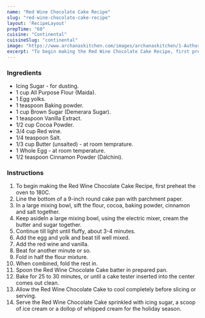 ---
name: "Red Wine Chocolate Cake Recipe"
slug: "red-wine-chocolate-cake-recipe"
layout: 'RecipeLayout'
prepTime: "60"
cuisine: "Continental"
cuisineSlug: "continental"
image: "https://www.archanaskitchen.com/images/archanaskitchen/1-Author/Monika_Manchanda/Red_Wine_Chocolate_Cake.jpg"
excerpt: "To begin making the Red Wine Chocolate Cake Recipe, first preheat the oven to 180C"
---

### Ingredients

- Icing Sugar - for dusting.
- 1 cup All Purpose Flour (Maida).
- 1 Egg yolks.
- 1 teaspoon Baking powder.
- 1 cup Brown Sugar (Demerara Sugar).
- 1 teaspoon Vanilla Extract.
- 1/2 cup Cocoa Powder.
- 3/4 cup Red wine.
- 1/4 teaspoon Salt.
- 1/3 cup Butter (unsalted) - at room temprature.
- 1 Whole Egg - at room temperature.
- 1/2 teaspoon Cinnamon Powder (Dalchini).

### Instructions

1. To begin making the Red Wine Chocolate Cake Recipe, first preheat the oven to 180C.
1. Line the bottom of a 9-inch round cake pan with parchment paper.
1. In a large mixing bowl, sift the flour, cocoa, baking powder, cinnamon and salt together.
1. Keep asideIn a large mixing bowl, using the electric mixer, cream the butter and sugar together.
1. Continue till light until fluffy, about 3-4 minutes.
1. Add the egg and yolk and beat till well mixed.
1. Add the red wine and vanilla.
1. Beat for another minute or so.
1. Fold in half the flour mixture.
1. When combined, fold the rest in.
1. Spoon the Red Wine Chocolate Cake batter in prepared pan.
1. Bake for 25 to 30 minutes, or until a cake tester inserted into the center comes out clean.
1. Allow the Red Wine Chocolate Cake to cool completely before slicing or serving.
1. Serve the Red Wine Chocolate Cake sprinkled with icing sugar, a scoop of ice cream or a dollop of whipped cream for the holiday season.
